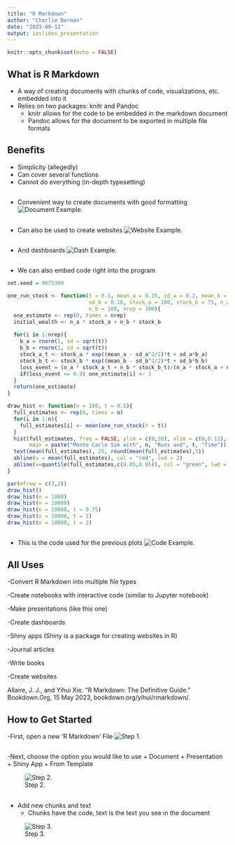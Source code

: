 ```yaml
---
title: "R Markdown"
author: "Charlie Berman"
date: "2023-09-12"
output: ioslides_presentation
---
```


```r
knitr::opts_chunk$set(echo = FALSE)
```

## What is R Markdown

- A way of creating documents with chunks of code, visualizations, etc. embedded into it
- Relies on two packages: knitr and Pandoc
  + knitr allows for the code to be embedded in the markdown document
  + Pandoc allows for the document to be exported in multiple file formats

## Benefits

- Simplicity (allegedly)
- Can cover several functions
- Cannot do everything (in-depth typesetting)

##
- Convenient way to create documents with good formatting
![Document Example.](/Users/charlesberman/Desktop/Econ368/R_markdown_presentation/doc_ex.png)

## 
- Can also be used to create websites
![Website Example.](/Users/charlesberman/Desktop/Econ368/R_markdown_presentation/Website_ex.png)

##
- And dashboards
![Dash Example.](/Users/charlesberman/Desktop/Econ368/R_markdown_presentation/dash_ex.png)

## 
- We can also embed code right into the program

```r
set.seed = 8675309

one_run_stock <- function(t = 0.5, mean_a = 0.15, sd_a = 0.2, mean_b = 0.12, 
                          sd_b = 0.18, stock_a = 100, stock_b = 75, n_a = 100, 
                          n_b = 100, nrep = 100){
  one_estimate <- rep(0, times = nrep)
  initial_wealth <- n_a * stock_a + n_b * stock_b
  
  for(i in 1:nrep){
    b_a = rnorm(1, sd = sqrt(t))
    b_b = rnorm(1, sd = sqrt(t))
    stock_a_t <- stock_a * exp((mean_a - sd_a^2/2)*t + sd_a*b_a)
    stock_b_t <- stock_b * exp((mean_b - sd_b^2/2)*t + sd_b*b_b)
    loss_event = (n_a * stock_a_t + n_b * stock_b_t)/(n_a * stock_a + n_b * stock_b)
    if(loss_event <= 0.9) one_estimate[i] <- 1
  }
  return(one_estimate)
}

draw_hist <- function(n = 100, t = 0.5){
  full_estimates <- rep(0, times = n)
  for(i in 1:n){
    full_estimates[i] <- mean(one_run_stock(t = t))
  }
  hist(full_estimates, freq = FALSE, ylim = c(0,30), xlim = c(0,0.12), 
       main = paste("Monte Carlo Sim with", n, "Runs and", t, "Time"))
  text(mean(full_estimates), 25, round(mean(full_estimates),3))
  abline(v = mean(full_estimates), col = "red", lwd = 2)
  abline(v=quantile(full_estimates,c(0.05,0.95)), col = "green", lwd = 2)
}

par(mfrow = c(3,2))
draw_hist()
draw_hist(n = 1000)
draw_hist(n = 10000)
draw_hist(n = 10000, t = 0.75)
draw_hist(n = 10000, t = 1)
draw_hist(n = 10000, t = 2)
```

##
- This is the code used for the previous plots
![Code Example.](/Users/charlesberman/Desktop/Econ368/R_markdown_presentation/r_code.png)

## All Uses
-Convert R Markdown into multiple file types

-Create notebooks with interactive code (similar to Jupyter notebook)

-Make presentations (like this one)

-Create dashboards

-Shiny apps (Shiny is a package for creating websites in R)

-Journal articles

-Write books

-Create websites



Allaire, J. J., and Yihui Xie. “R Markdown: The Definitive Guide.” Bookdown.Org, 15 May 2023, bookdown.org/yihui/rmarkdown/. 


## How to Get Started

-First, open a new 'R Markdown' File
![Step 1.](/Users/charlesberman/Desktop/Econ368/R_markdown_presentation/step_1.png)

##
-Next, choose the option you would like to use
  + Document
  + Presentation
  + Shiny App
  + From Template
  
![Step 2.](/Users/charlesberman/Desktop/Econ368/R_markdown_presentation/step_2.png)

##
- Add new chunks and text
  + Chunks have the code, text is the text you see in the document


![Step 3.](/Users/charlesberman/Desktop/Econ368/R_markdown_presentation/step_3.png)
